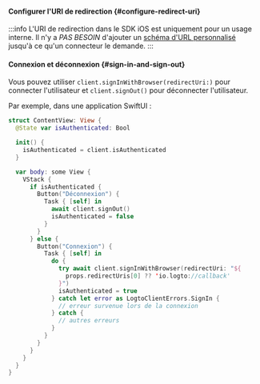 
<SignInFlowSummary />

#### Configurer l'URI de redirection \{#configure-redirect-uri}

<ConfigureRedirectUri
  figureSrc="/img/assets/ios-redirect-uri.png"
  redirectUri="io.logto://callback"
/>

:::info
L'URI de redirection dans le SDK iOS est uniquement pour un usage interne. Il n'y a _PAS BESOIN_ d'ajouter un [schéma d'URL personnalisé](https://developer.apple.com/documentation/xcode/defining-a-custom-url-scheme-for-your-app) jusqu'à ce qu'un connecteur le demande.
:::

#### Connexion et déconnexion \{#sign-in-and-sign-out}

<SignInNote calling=".signInWithBrowser(redirectUri:)" />

Vous pouvez utiliser `client.signInWithBrowser(redirectUri:)` pour connecter l'utilisateur et `client.signOut()` pour déconnecter l'utilisateur.

Par exemple, dans une application SwiftUI :

```swift title="ContentView.swift"
struct ContentView: View {
  @State var isAuthenticated: Bool

  init() {
    isAuthenticated = client.isAuthenticated
  }

  var body: some View {
    VStack {
      if isAuthenticated {
        Button("Déconnexion") {
          Task { [self] in
            await client.signOut()
            isAuthenticated = false
          }
        }
      } else {
        Button("Connexion") {
          Task { [self] in
            do {
              try await client.signInWithBrowser(redirectUri: "${
                props.redirectUris[0] ?? 'io.logto://callback'
              }")
              isAuthenticated = true
            } catch let error as LogtoClientErrors.SignIn {
              // erreur survenue lors de la connexion
            } catch {
              // autres erreurs
            }
          }
        }
      }
    }
  }
}
```
